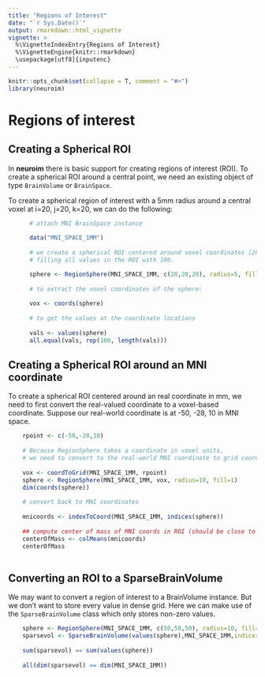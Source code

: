 ```yaml
---
title: "Regions of Interest"
date: "`r Sys.Date()`"
output: rmarkdown::html_vignette
vignette: >
  %\VignetteIndexEntry{Regions of Interest}
  %\VignetteEngine{knitr::rmarkdown}
  \usepackage[utf8]{inputenc}
---
```


```r
knitr::opts_chunk$set(collapse = T, comment = "#>")
library(neuroim)
```


Regions of interest
===================

## Creating a Spherical ROI

In **neuroim** there is basic support for creating regions of interest (ROI). To create a spherical ROI around a central point, we need an existing object of type `BrainVolume` or `BrainSpace`.

To create a spherical region of interest with a 5mm radius around a central voxel at i=20, j=20, k=20, we can do the following:

```r
      # attach MNI BrainSpace instance
      
      data("MNI_SPACE_1MM")
      
      # we create a spherical ROI centered around voxel coordinates [20,20,20] with a 5mm radius, 
      # filling all values in the ROI with 100.

      sphere <- RegionSphere(MNI_SPACE_1MM, c(20,20,20), radius=5, fill=100)
      
      # to extract the voxel coordinates of the sphere:
      
      vox <- coords(sphere)
      
      # to get the values at the coordinate locations
      
      vals <- values(sphere)
      all.equal(vals, rep(100, length(vals)))   
```
      
## Creating a Spherical ROI around an MNI coordinate

To create a spherical ROI centered around an real coordinate in mm, we need to first convert the real-valued coordinate to a voxel-based coordinate.
Suppose our real-world coordinate is at -50, -28, 10 in MNI space.

```r

    
    
    rpoint <- c(-50,-28,10)
    
    # Because RegionSphere takes a coordinate in voxel units, 
    # we need to convert to the real-world MNI coordinate to grid coordinates.
    
    vox <- coordToGrid(MNI_SPACE_1MM, rpoint)
    sphere <- RegionSphere(MNI_SPACE_1MM, vox, radius=10, fill=1)
    dim(coords(sphere))
    
    # convert back to MNI coordinates
    
    mnicoords <- indexToCoord(MNI_SPACE_1MM, indices(sphere))
    
    ## compute center of mass of MNI coords in ROI (should be close to original coordinate)
    centerOfMass <- colMeans(mnicoords)
    centerOfMass
    
```
    
## Converting an ROI to a SparseBrainVolume

We may want to convert a region of interest to a BrainVolume instance. But we don't want to store every value in dense grid. Here we can make use of the `SparseBrainVolume` class which only stores non-zero values. 

```r
    
    sphere <- RegionSphere(MNI_SPACE_1MM, c(50,50,50), radius=10, fill=1)
    sparsevol <- SparseBrainVolume(values(sphere),MNI_SPACE_1MM,indices=indices(sphere))
    
    sum(sparsevol) == sum(values(sphere))
    
    all(dim(sparsevol) == dim(MNI_SPACE_1MM))
    
    
    
```






    

